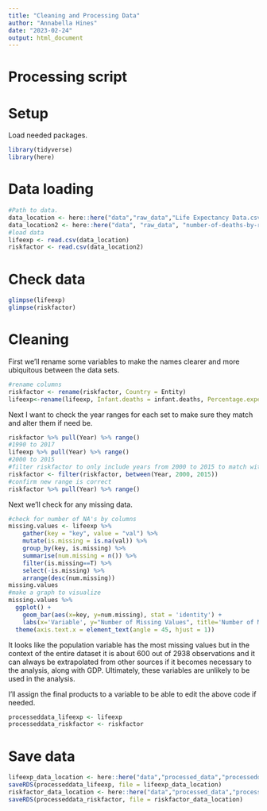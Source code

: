```yaml
---
title: "Cleaning and Processing Data"
author: "Annabella Hines"
date: "2023-02-24"
output: html_document
---
```



# Processing script




# Setup

Load needed packages.

```r
library(tidyverse)
library(here)
```


# Data loading

```r
#Path to data.
data_location <- here::here("data","raw_data","Life Expectancy Data.csv")
data_location2 <- here::here("data", "raw_data", "number-of-deaths-by-risk-factor.csv")
#load data
lifeexp <- read.csv(data_location)
riskfactor <- read.csv(data_location2)
```


# Check data


```r
glimpse(lifeexp)
glimpse(riskfactor)
```



# Cleaning

First we'll rename some variables to make the names clearer and more ubiquitous between the data sets.
```r
#rename columns
riskfactor <- rename(riskfactor, Country = Entity)
lifeexp<-rename(lifeexp, Infant.deaths = infant.deaths, Percentage.expenditure = percentage.expenditure, Under.five.deaths = under.five.deaths, Thinness.Age1to19 = thinness..1.19.years, Thinness.Age5to9 = thinness.5.9.years, Years.of.education = Schooling)
```

Next I want to check the year ranges for each set to make sure they match and alter them if need be.
```r
riskfactor %>% pull(Year) %>% range()
#1990 to 2017
lifeexp %>% pull(Year) %>% range()
#2000 to 2015
#filter riskfactor to only include years from 2000 to 2015 to match with available years in lifeexp data set
riskfactor <- filter(riskfactor, between(Year, 2000, 2015))
#confirm new range is correct
riskfactor %>% pull(Year) %>% range()
```

Next we'll check for any missing data.
```r
#check for number of NA's by columns
missing.values <- lifeexp %>%
    gather(key = "key", value = "val") %>%
    mutate(is.missing = is.na(val)) %>%
    group_by(key, is.missing) %>%
    summarise(num.missing = n()) %>%
    filter(is.missing==T) %>%
    select(-is.missing) %>%
    arrange(desc(num.missing)) 
missing.values
#make a graph to visualize
missing.values %>%
  ggplot() +
    geom_bar(aes(x=key, y=num.missing), stat = 'identity') +
    labs(x='Variable', y="Number of Missing Values", title='Number of Missing Values')+
  theme(axis.text.x = element_text(angle = 45, hjust = 1))
```

It looks like the population variable has the most missing values but in the context of the entire dataset it is about 600 out of 2938 observations and it can always be extrapolated from other sources if it becomes necessary to the analysis, along with GDP. Ultimately, these variables are unlikely to be used in the analysis. 


I'll assign the final products to a variable to be able to edit the above code if needed.
```r
processeddata_lifeexp <- lifeexp
processeddata_riskfactor <- riskfactor
```



# Save data 

```r
lifeexp_data_location <- here::here("data","processed_data","processeddata_life.rds")
saveRDS(processeddata_lifeexp, file = lifeexp_data_location)
riskfactor_data_location <- here::here("data","processed_data","processeddata_risk.rds")
saveRDS(processeddata_riskfactor, file = riskfactor_data_location)
```




